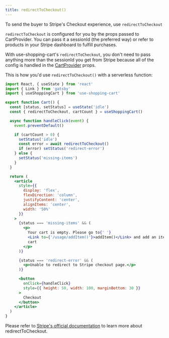 ```yaml
---
title: redirectToCheckout()
---
```


To send the buyer to Stripe's Checkout experience, use `redirectToCheckout`

`redirectToCheckout` is configured for you by the props passed to CartProvider. You can pass it a sessionId
(the preferred way) or refer to products in your Stripe dashboard to fulfill purchases.

With use-shopping-cart's `redirectToCheckout`, you don't need to pass anything more than the sessionId you get
from Stripe because all of the config is handled in the [CartProvider](cartprovider) props.

This is how you'd use `redirectToCheckout()` with a serverless function:


<CartDisplayWrapper>
  <RedirectToCheckout />
</CartDisplayWrapper>

```jsx
import React, { useState } from 'react'
import { Link } from 'gatsby'
import { useShoppingCart } from 'use-shopping-cart'

export function Cart() {
  const [status, setStatus] = useState('idle')
  const { redirectToCheckout, cartCount } = useShoppingCart()

  async function handleClick(event) {
    event.preventDefault()

    if (cartCount > 0) {
      setStatus('idle')
      const error = await redirectToCheckout()
      if (error) setStatus('redirect-error')
    } else {
      setStatus('missing-items')
    }
  }

  return (
    <article
      style={{
        display: 'flex',
        flexDirection: 'column',
        justifyContent: 'center',
        alignItems: 'center',
        width: '50%'
      }}
    >
      {status === 'missing-items' && (
        <p>
          Your cart is empty. Please go to{' '}
          <Link to={'/usage/addItem()'}>addItem()</Link> and add an item to the
          cart
        </p>
      )}

      {status === 'redirect-error' && (
        <p>Unable to redirect to Stripe checkout page.</p>
      )}

      <button
        onClick={handleClick}
        style={{ height: 50, width: 100, marginBottom: 30 }}
      >
        Checkout
      </button>
    </article>
  )
}
```

Please refer to [Stripe's official documentation](https://stripe.com/docs/js/checkout/redirect_to_checkout)
to learn more about redirectToCheckout.
